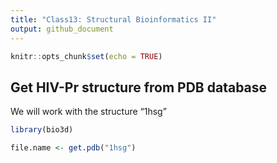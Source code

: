 ```yaml
---
title: "Class13: Structural Bioinformatics II"
output: github_document
---
```


```r
knitr::opts_chunk$set(echo = TRUE)
```

## Get HIV-Pr structure from PDB database

 We will work with the structure "1hsg"
```r
library(bio3d)

file.name <- get.pdb("1hsg")
```

